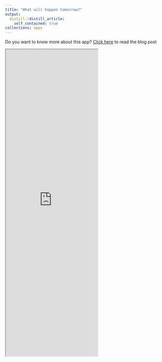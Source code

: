 ```yaml
---
title: "What will happen tomorrow?"
output:
  distill::distill_article:
    self_contained: true
collections: apps
---
```


Do you want to know more about this app? [Click here](https://www.hamilton.ie/covid19/posts/2020-10-01-how-hard-to-predict-cases/) to read the blog post

<iframe src="https://apmuhamilton.shinyapps.io/HamiltonPredApp3/" class="l-screen-inset shaded" height = "1000px"></iframe>